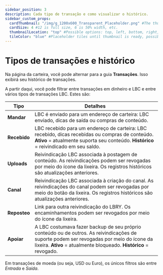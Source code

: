 ---
sidebar_position: 3
description: Cada tipo de transação e como visualizar o histórico.
sidebar_custom_props:
  cardThumbnail: "/img/g_1200x600_Transparent_Placeholder.png" #The thumbnail on the category card.
  cardSize: 4 #12 is full size, 6 is 50% width, etc.
  thumbnailLocation: "top" #Possible options: top, left, bottom, right, none
  tileColor: "blue" #Placeholder tiles until thumbnail is ready, possible options: blue, cream, darkpurple, lightpurple, mauve, orange, pink, none
---

# Tipos de transações e histórico

Na página da carteira, você pode alternar para a guia **Transações**. Isso exibirá seu histórico de transações.

A partir daqui, você pode filtrar entre transações em dinheiro e LBC e entre vários tipos de transações LBC. Estes são:

| Tipo        | Detalhes |
------------- | ---------------
| **Mandar** | LBC é enviado para um endereço de carteira: LBC enviado, dicas de saída ou compras de conteúdo.
| **Recebido** | LBC recebido para um endereço de carteira: LBC recebido, dicas recebidas ou compras de conteúdo. **Ativo** = atualmente suporta seu conteúdo. **Histórico** = reivindicado em seu saldo.
| **Uploads** | Reivindicação LBC associada à postagem de conteúdo. As reivindicações podem ser revogadas por meio do ícone da lixeira. Os registros históricos são atualizações anteriores.
| **Canal** | Reivindicação LBC associada à criação do canal. As reivindicações do canal podem ser revogadas por meio do botão da lixeira. Os registros históricos são atualizações anteriores.
| **Reposteo** | Link para outra reivindicação do LBRY. Os encaminhamentos podem ser revogados por meio do ícone da lixeira.
| **Apoiar** | A LBC costumava fazer backup de seu próprio conteúdo ou de outros. As reivindicações de suporte podem ser revogadas por meio do ícone da lixeira. **Ativo** = atualmente bloqueado. **Histórico** = revogado.

Em transações de moeda (ou seja, USD ou Euro), os únicos filtros são entre *Entrada* e *Saída*.
